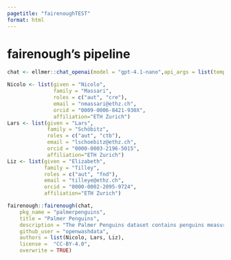 ```yaml
---
pagetitle: "fairenoughTEST"
format: html
---
```


# fairenough's pipeline

```r
chat <- ellmer::chat_openai(model = "gpt-4.1-nano",api_args = list(temperature=0.3))

Nicolo <- list(given = "Nicolo", 
               family = "Massari", 
               roles = c("aut", "cre"),  
               email = "nmassari@ethz.ch", 
               orcid = "0009-0006-8421-930X",
               affiliation="ETH Zurich")
Lars <- list(given = "Lars", 
             family = "Schöbitz", 
             roles = c("aut", "ctb"), 
             email = "lschoebitz@ethz.ch", 
             orcid = "0000-0003-2196-5015", 
             affiliation="ETH Zurich")
Liz <- list(given = "Elizabeth", 
            family = "Tilley", 
            roles = c("aut", "fnd"), 
            email = "tilleye@ethz.ch", 
            orcid = "0000-0002-2095-9724", 
            affiliation="ETH Zurich")

fairenough::fairenough(chat, 
    pkg_name = "palmerpenguins",
    title = "Palmer Penguins",
    description = "The Palmer Penguins dataset contains penguins measurements.",
    github_user = "openwashdata",
    authors = list(Nicolo, Lars, Liz),
    license =  "CC-BY-4.0",
    overwrite = TRUE)
```